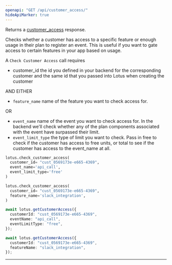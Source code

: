 ```yaml
---
openapi: "GET /api/customer_access/"
hideApiMarker: true
---
```


Returns a [customer_access](/api-reference/customer-object) response.

Checks whether a customer has access to a specific feature or enough usage in their plan to register an event. This is useful if you want to gate access to certain features in your app based on usage.

A `Check Customer Access` call requires

- customer_id the id you defined in your backend for the corresponding customer and the same id that you passed into Lotus when creating the customer

AND EITHER

- `feature_name` name of the feature you want to check access for.

OR

- `event_name` name of the event you want to check access for. In the backend we'll check whether any of the plan components associated with the event have surpassed their limit.
- `event_limit_type` the type of limit you want to check. Pass in free to check if the customer has access to free units, or total to see if the customer has access to the event_name at all.

<CodeGroup>

```py Python
lotus.check_customer_access(
  customer_id= "cust_0569173e-e665-4369",
  event_name='api_call',
  event_limit_type='free'
)

lotus.check_customer_access(
  customer_id= "cust_0569173e-e665-4369",
  feature_name='slack_integration',
)
```

```ts Typescript
await lotus.getCustomerAccess({
  customerId: "cust_0569173e-e665-4369",
  eventName: "api_call",
  eventLimitType: "free",
});

await lotus.getCustomerAccess({
  customerId: "cust_0569173e-e665-4369",
  featureName: "slack_integration",
});
```

</CodeGroup>

---
